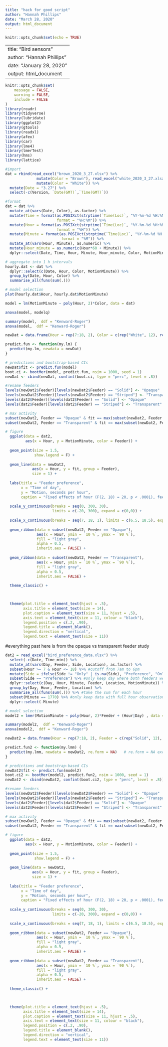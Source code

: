 ```yaml
---
title: "hack for good script"
author: "Hannah Phillips"
date: "March 28, 2020"
output: html_document
---
```


```r
knitr::opts_chunk$set(echo = TRUE)
```

---
title: "Bird sensors"
author: "Hannah Phillips"
date: "January 28, 2020"
output: html_document
---

```r
knitr::opts_chunk$set(
	message = FALSE,
	warning = FALSE,
	include = FALSE
)
library(readr)
library(tidyverse)
library(lubridate)
library(ggplot2)
library(gtools)
library(readxl)
library(afex)
library(car)
library(lme4)
library(lmerTest)
library(hms)
library(lattice)
```

```r
#import
dat = rbind(read_excel("brown_2020_3_27.xlsx") %>% 
              mutate(Color = "Brown"), read_excel("white_2020_3_27.xlsx") %>% 
              mutate(Color = "White")) %>% 
  mutate(Date = "3.27") %>% 
  select(-c(Version, `Date(GMT)`,`Time(GMT)`))

#format
dat = dat %>% 
  mutate_at(vars(Date, Color), as.factor) %>% 
  mutate(Time = format(as.POSIXct(strptime(`Time(Loc)`, "%Y-%m-%d %H:%M:%S", tz = "")), 
                       format = "%H:%M")) %>% 
  mutate(Hour = format(as.POSIXct(strptime(`Time(Loc)`, "%Y-%m-%d %H:%M:%S", tz = "")), 
                       format = "%H")) %>% 
  mutate(Minute = format(as.POSIXct(strptime(`Time(Loc)`, "%Y-%m-%d %H:%M:%S", tz = "")), 
                         format = "%M")) %>% 
  mutate_at(vars(Hour, Minute), as.numeric) %>% 
  mutate(Hour_minute = as.numeric(Hour*60 + Minute)) %>%
  dplyr::select(Date, Time, Hour, Minute, Hour_minute, Color, MotionMinute:Magnetometer)

# aggregate into 1 h intervals
hourly.dat <- dat %>%
  dplyr::select(c(Date, Hour, Color, MotionMinute)) %>%
  group_by(Date, Hour, Color) %>%
  summarise_all(funs(sum(.)))
```

```r
# model selection
plot(hourly.dat$Hour, hourly.dat$MotionMinute)

model = lm(MotionMinute ~ poly(Hour, 2)*Color, data = dat)

anova(model, modelq)

summary(model,  ddf = "Kenward-Roger")
anova(model,  ddf = "Kenward-Roger")
```

```r
newDat = data.frame(Hour = rep(7:18, 2), Color = c(rep("White", 12), rep("Brown", 12)))

predict.fun <- function(my.lm) {
  predict(my.lm, newdata = newDat)
}

# predictions and bootstrap-based CIs
newDat$fit <- predict.fun(model)
boot.ci <- bootMer(model, predict.fun, nsim = 1000, seed = 1) 
newDat <- cbind(newDat, confint(boot.ci, type = "perc", level = .8))

#rename feeders
levels(newDat2$Feeder)[levels(newDat2$Feeder) == "Solid"] <- "Opaque"
levels(newDat2$Feeder)[levels(newDat2$Feeder) == "Striped"] <- "Transparent"
levels(dat2$Feeder)[levels(dat2$Feeder) == "Solid"] <- "Opaque"
levels(dat2$Feeder)[levels(dat2$Feeder) == "Striped"] <- "Transparent"

# max activity
subset(newDat2, Feeder == "Opaque" & fit == max(subset(newDat2, Feeder == "Opaque")$fit))
subset(newDat2, Feeder == "Transparent" & fit == max(subset(newDat2, Feeder == "Transparent")$fit))

# figure
  ggplot(data = dat2, 
         aes(x = Hour, y = MotionMinute, color = Feeder)) + 
  
  geom_point(size = 1.5, 
             show.legend = F) + 
  
  geom_line(data = newDat2, 
            aes(x = Hour, y = fit, group = Feeder), 
            size = 1) + 
  
  labs(title = "Feeder preference",
       x = "Time of day", 
       y = "Motion, seconds per hour",
       caption = "Fixed effects of hour (F(2, 18) = 20, p < .0001), feeder type (F(1, 176) = 19, p < .0001), \nand the hour x feeder type interaction (F(2, 176) = 4.2, p = .02)") +
  
  scale_y_continuous(breaks = seq(0, 300, 30), 
                     limits = c(-20, 300), expand = c(0,0)) +
  
  scale_x_continuous(breaks = seq(7, 18, 1), limits = c(6.5, 18.5), expand = c(0,0)) +
    
  geom_ribbon(data = subset(newDat2, Feeder == "Opaque"), 
              aes(x = Hour, ymin = `10 %`, ymax = `90 %`),
              fill = "light gray",
              alpha = 0.5, 
              inherit.aes = FALSE) +
  
  geom_ribbon(data = subset(newDat2, Feeder == "Transparent"), 
              aes(x = Hour, ymin = `10 %`, ymax = `90 %`),
              fill = "light gray",
              alpha = 0.5, 
              inherit.aes = FALSE) +
  
  theme_classic() +
    


  theme(plot.title = element_text(hjust = .5),
        axis.title = element_text(size = 14),
        plot.caption = element_text(size = 11, hjust = .5),   
        axis.text = element_text(size = 11, colour = "black"),
        legend.position = c(.2, .90),
        legend.title = element_blank(),
        legend.direction = "vertical",
        legend.text = element_text(size = 11))

```

#everything past here is from the opaque vs transparent feeder study
```r
dat2 = read_excel("bird_preference_data.xlsx") %>%
  select(-c(Date, Time_min)) %>%
  mutate_at(vars(Day, Feeder, Side, Location), as.factor) %>%
  subset(Hour >= 7 & Hour <= 18) %>% #cutoff from 7am to 6pm
  mutate(Side = ifelse(Side != "Only" | is.na(Side), "Preference", "Only")) %>%
  subset(Side == "Preference") %>% #only keep day where both feeders were out
  dplyr::select(c(Day, Hour, Minute, Feeder, Location, MotionMinute)) %>%
  group_by(Day, Hour, Feeder, Location) %>%
  summarise_all(funs(sum(.))) %>% #take the sum for each hour
  subset(Minute == 1770) %>% #only keep data with full hour observations
  dplyr::select(-Minute)
```

```r
# model selection
model2 = lmer(MotionMinute ~ poly(Hour, 2)*Feeder + (Hour|Day) , data = dat2, REML = TRUE, control = lmerControl(optimizer = "bobyqa"))

summary(model2,  ddf = "Kenward-Roger")
anova(model2,  ddf = "Kenward-Roger")
```

```r
newDat2 = data.frame(Hour = rep(7:18, 2), Feeder = c(rep("Solid", 12), rep("Striped", 12)), Day = NA)

predict.fun2 <- function(my.lmm) {
  predict(my.lmm, newdata = newDat2, re.form = NA)   # re.form = NA excludes random effects 
}

# predictions and bootstrap-based CIs
newDat2$fit <- predict.fun(model2)
boot.ci2 <- bootMer(model2, predict.fun2, nsim = 1000, seed = 1) 
newDat2 <- cbind(newDat2, confint(boot.ci2, type = "perc", level = .8))

#rename feeders
levels(newDat2$Feeder)[levels(newDat2$Feeder) == "Solid"] <- "Opaque"
levels(newDat2$Feeder)[levels(newDat2$Feeder) == "Striped"] <- "Transparent"
levels(dat2$Feeder)[levels(dat2$Feeder) == "Solid"] <- "Opaque"
levels(dat2$Feeder)[levels(dat2$Feeder) == "Striped"] <- "Transparent"

# max activity
subset(newDat2, Feeder == "Opaque" & fit == max(subset(newDat2, Feeder == "Opaque")$fit))
subset(newDat2, Feeder == "Transparent" & fit == max(subset(newDat2, Feeder == "Transparent")$fit))

# figure
  ggplot(data = dat2, 
         aes(x = Hour, y = MotionMinute, color = Feeder)) + 
  
  geom_point(size = 1.5, 
             show.legend = F) + 
  
  geom_line(data = newDat2, 
            aes(x = Hour, y = fit, group = Feeder), 
            size = 1) + 
  
  labs(title = "Feeder preference",
       x = "Time of day", 
       y = "Motion, seconds per hour",
       caption = "Fixed effects of hour (F(2, 18) = 20, p < .0001), feeder type (F(1, 176) = 19, p < .0001), \nand the hour x feeder type interaction (F(2, 176) = 4.2, p = .02)") +
  
  scale_y_continuous(breaks = seq(0, 300, 30), 
                     limits = c(-20, 300), expand = c(0,0)) +
  
  scale_x_continuous(breaks = seq(7, 18, 1), limits = c(6.5, 18.5), expand = c(0,0)) +
    
  geom_ribbon(data = subset(newDat2, Feeder == "Opaque"), 
              aes(x = Hour, ymin = `10 %`, ymax = `90 %`),
              fill = "light gray",
              alpha = 0.5, 
              inherit.aes = FALSE) +
  
  geom_ribbon(data = subset(newDat2, Feeder == "Transparent"), 
              aes(x = Hour, ymin = `10 %`, ymax = `90 %`),
              fill = "light gray",
              alpha = 0.5, 
              inherit.aes = FALSE) +
  
  theme_classic() +
    


  theme(plot.title = element_text(hjust = .5),
        axis.title = element_text(size = 14),
        plot.caption = element_text(size = 11, hjust = .5),   
        axis.text = element_text(size = 11, colour = "black"),
        legend.position = c(.2, .90),
        legend.title = element_blank(),
        legend.direction = "vertical",
        legend.text = element_text(size = 11))

```
